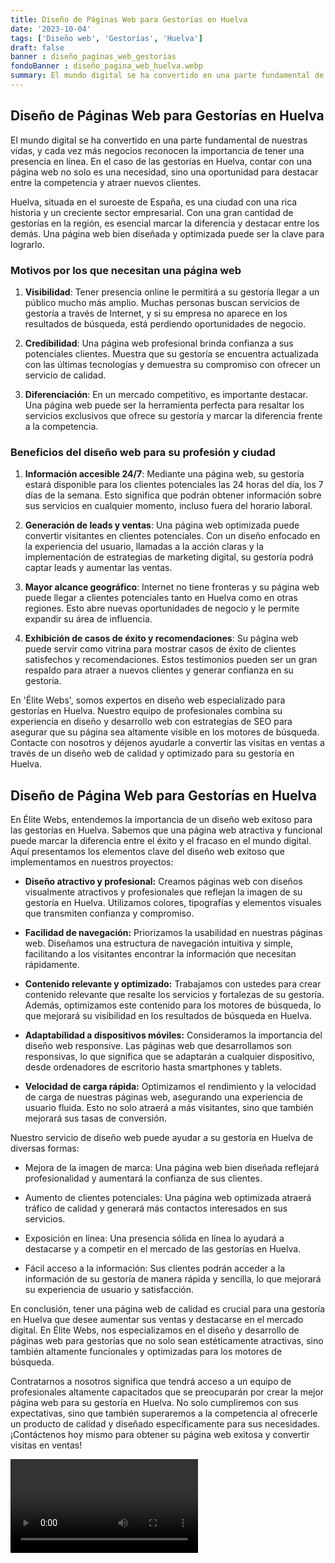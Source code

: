 ```yaml
---
title: Diseño de Páginas Web para Gestorías en Huelva
date: '2023-10-04'
tags: ['Diseño web', 'Gestorías', 'Huelva']
draft: false
banner : diseño_paginas_web_gestorías
fondoBanner : diseño_pagina_web_huelva.webp
summary: El mundo digital se ha convertido en una parte fundamental de nuestras vidas, y cada vez más negocios reconocen la importancia de tener una presencia en línea. En el caso de las gestorías en Huelva, contar con una página web no solo es una necesidad, sino una oportunidad para destacar entre la competencia y atraer nuevos clientes.
---
```


## Diseño de Páginas Web para Gestorías en Huelva

El mundo digital se ha convertido en una parte fundamental de nuestras vidas, y cada vez más negocios reconocen la importancia de tener una presencia en línea. En el caso de las gestorías en Huelva, contar con una página web no solo es una necesidad, sino una oportunidad para destacar entre la competencia y atraer nuevos clientes.

Huelva, situada en el suroeste de España, es una ciudad con una rica historia y un creciente sector empresarial. Con una gran cantidad de gestorías en la región, es esencial marcar la diferencia y destacar entre los demás. Una página web bien diseñada y optimizada puede ser la clave para lograrlo.

### Motivos por los que necesitan una página web

1. **Visibilidad**: Tener presencia online le permitirá a su gestoría llegar a un público mucho más amplio. Muchas personas buscan servicios de gestoría a través de Internet, y si su empresa no aparece en los resultados de búsqueda, está perdiendo oportunidades de negocio.

2. **Credibilidad**: Una página web profesional brinda confianza a sus potenciales clientes. Muestra que su gestoría se encuentra actualizada con las últimas tecnologías y demuestra su compromiso con ofrecer un servicio de calidad.

3. **Diferenciación**: En un mercado competitivo, es importante destacar. Una página web puede ser la herramienta perfecta para resaltar los servicios exclusivos que ofrece su gestoría y marcar la diferencia frente a la competencia.

### Beneficios del diseño web para su profesión y ciudad

1. **Información accesible 24/7**: Mediante una página web, su gestoría estará disponible para los clientes potenciales las 24 horas del día, los 7 días de la semana. Esto significa que podrán obtener información sobre sus servicios en cualquier momento, incluso fuera del horario laboral.

2. **Generación de leads y ventas**: Una página web optimizada puede convertir visitantes en clientes potenciales. Con un diseño enfocado en la experiencia del usuario, llamadas a la acción claras y la implementación de estrategias de marketing digital, su gestoría podrá captar leads y aumentar las ventas.

3. **Mayor alcance geográfico**: Internet no tiene fronteras y su página web puede llegar a clientes potenciales tanto en Huelva como en otras regiones. Esto abre nuevas oportunidades de negocio y le permite expandir su área de influencia.

4. **Exhibición de casos de éxito y recomendaciones**: Su página web puede servir como vitrina para mostrar casos de éxito de clientes satisfechos y recomendaciones. Estos testimonios pueden ser un gran respaldo para atraer a nuevos clientes y generar confianza en su gestoría.

En 'Élite Webs', somos expertos en diseño web especializado para gestorías en Huelva. Nuestro equipo de profesionales combina su experiencia en diseño y desarrollo web con estrategias de SEO para asegurar que su página sea altamente visible en los motores de búsqueda. Contacte con nosotros y déjenos ayudarle a convertir las visitas en ventas a través de un diseño web de calidad y optimizado para su gestoría en Huelva.

<GifSeo />

<Cta />

## Diseño de Página Web para Gestorías en Huelva

En Élite Webs, entendemos la importancia de un diseño web exitoso para las gestorías en Huelva. Sabemos que una página web atractiva y funcional puede marcar la diferencia entre el éxito y el fracaso en el mundo digital. Aquí presentamos los elementos clave del diseño web exitoso que implementamos en nuestros proyectos:

- **Diseño atractivo y profesional:** Creamos páginas web con diseños visualmente atractivos y profesionales que reflejan la imagen de su gestoría en Huelva. Utilizamos colores, tipografías y elementos visuales que transmiten confianza y compromiso.

- **Facilidad de navegación:** Priorizamos la usabilidad en nuestras páginas web. Diseñamos una estructura de navegación intuitiva y simple, facilitando a los visitantes encontrar la información que necesitan rápidamente.

- **Contenido relevante y optimizado:** Trabajamos con ustedes para crear contenido relevante que resalte los servicios y fortalezas de su gestoría. Además, optimizamos este contenido para los motores de búsqueda, lo que mejorará su visibilidad en los resultados de búsqueda en Huelva.

- **Adaptabilidad a dispositivos móviles:** Consideramos la importancia del diseño web responsive. Las páginas web que desarrollamos son responsivas, lo que significa que se adaptarán a cualquier dispositivo, desde ordenadores de escritorio hasta smartphones y tablets.

- **Velocidad de carga rápida:** Optimizamos el rendimiento y la velocidad de carga de nuestras páginas web, asegurando una experiencia de usuario fluida. Esto no solo atraerá a más visitantes, sino que también mejorará sus tasas de conversión.

Nuestro servicio de diseño web puede ayudar a su gestoría en Huelva de diversas formas:

- Mejora de la imagen de marca: Una página web bien diseñada reflejará profesionalidad y aumentará la confianza de sus clientes.

- Aumento de clientes potenciales: Una página web optimizada atraerá tráfico de calidad y generará más contactos interesados en sus servicios.

- Exposición en línea: Una presencia sólida en línea lo ayudará a destacarse y a competir en el mercado de las gestorías en Huelva.

- Fácil acceso a la información: Sus clientes podrán acceder a la información de su gestoría de manera rápida y sencilla, lo que mejorará su experiencia de usuario y satisfacción.

En conclusión, tener una página web de calidad es crucial para una gestoría en Huelva que desee aumentar sus ventas y destacarse en el mercado digital. En Élite Webs, nos especializamos en el diseño y desarrollo de páginas web para gestorías que no solo sean estéticamente atractivas, sino también altamente funcionales y optimizadas para los motores de búsqueda.

Contratarnos a nosotros significa que tendrá acceso a un equipo de profesionales altamente capacitados que se preocuparán por crear la mejor página web para su gestoría en Huelva. No solo cumpliremos con sus expectativas, sino que también superaremos a la competencia al ofrecerle un producto de calidad y diseñado específicamente para sus necesidades. ¡Contáctenos hoy mismo para obtener su página web exitosa y convertir visitas en ventas!

<Video />

<CtaBot job='Gestorías' city='Huelva'/>

<Gmaps query='Huelva+españa+maps' />